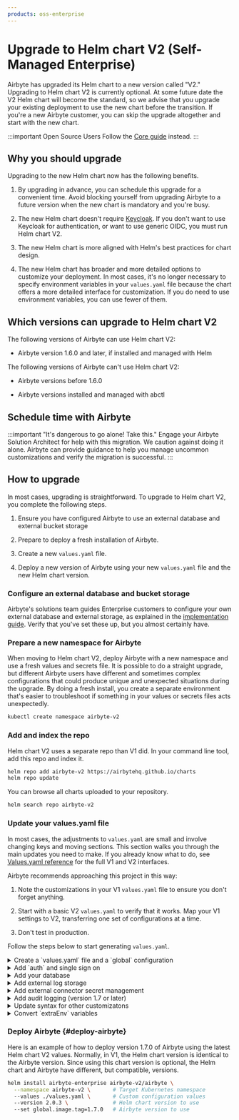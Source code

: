 ```yaml
---
products: oss-enterprise
---
```



# Upgrade to Helm chart V2 (Self-Managed Enterprise)

Airbyte has upgraded its Helm chart to a new version called "V2." Upgrading to Helm chart V2 is currently optional. At some future date the V2 Helm chart will become the standard, so we advise that you upgrade your existing deployment to use the new chart before the transition. If you're a new Airbyte customer, you can skip the upgrade altogether and start with the new chart.

:::important Open Source Users
Follow the [Core guide](../deploying-airbyte/chart-v2-community) instead.
:::

## Why you should upgrade

Upgrading to the new Helm chart now has the following benefits.

1. By upgrading in advance, you can schedule this upgrade for a convenient time. Avoid blocking yourself from upgrading Airbyte to a future version when the new chart is mandatory and you're busy.

2. The new Helm chart doesn't require [Keycloak](https://www.keycloak.org/). If you don't want to use Keycloak for authentication, or want to use generic OIDC, you must run Helm chart V2.

3. The new Helm chart is more aligned with Helm's best practices for chart design.

4. The new Helm chart has broader and more detailed options to customize your deployment. In most cases, it's no longer necessary to specify environment variables in your `values.yaml` file because the chart offers a more detailed interface for customization. If you do need to use environment variables, you can use fewer of them.

## Which versions can upgrade to Helm chart V2

The following versions of Airbyte can use Helm chart V2:

- Airbyte version 1.6.0 and later, if installed and managed with Helm

The following versions of Airbyte can't use Helm chart V2:

- Airbyte versions before 1.6.0

- Airbyte versions installed and managed with abctl

## Schedule time with Airbyte

:::important "It's dangerous to go alone! Take this."
Engage your Airbyte Solution Architect for help with this migration. We caution against doing it alone. Airbyte can provide guidance to help you manage uncommon customizations and verify the migration is successful.
:::

## How to upgrade

In most cases, upgrading is straightforward. To upgrade to Helm chart V2, you complete the following steps.

1. Ensure you have configured Airbyte to use an external database and external bucket storage

2. Prepare to deploy a fresh installation of Airbyte.

3. Create a new `values.yaml` file.

4. Deploy a new version of Airbyte using your new `values.yaml` file and the new Helm chart version.

### Configure an external database and bucket storage

Airbyte's solutions team guides Enterprise customers to configure your own external database and external storage, as explained in the [implementation guide](implementation-guide). Verify that you've set these up, but you almost certainly have.

### Prepare a new namespace for Airbyte

When moving to Helm chart V2, deploy Airbyte with a new namespace and use a fresh values and secrets file. It is possible to do a straight upgrade, but different Airbyte users have different and sometimes complex configurations that could produce unique and unexpected situations during the upgrade. By doing a fresh install, you create a separate environment that's easier to troubleshoot if something in your values or secrets files acts unexpectedly.

```bash
kubectl create namespace airbyte-v2
```

### Add and index the repo

Helm chart V2 uses a separate repo than V1 did. In your command line tool, add this repo and index it.

```bash
helm repo add airbyte-v2 https://airbytehq.github.io/charts
helm repo update
```

You can browse all charts uploaded to your repository.

```bash
helm search repo airbyte-v2
```

### Update your values.yaml file

In most cases, the adjustments to `values.yaml` are small and involve changing keys and moving sections. This section walks you through the main updates you need to make. If you already know what to do, see [Values.yaml reference](../deploying-airbyte/values) for the full V1 and V2 interfaces.

Airbyte recommends approaching this project in this way:

1. Note the customizations in your V1 `values.yaml` file to ensure you don't forget anything.

2. Start with a basic V2 `values.yaml` to verify that it works. Map your V1 settings to V2, transferring one set of configurations at a time.

3. Don't test in production.

Follow the steps below to start generating `values.yaml`.

<details>
<summary>
Create a `values.yaml` file and a `global` configuration
</summary>

Create a new `values.yaml` file on your machine. In that file, create your basic global configuration.

```yaml title="values.yaml"
global:
  edition: enterprise

  enterprise:
    secretName: "" # Secret name where an Airbyte license key is stored
    licenseKeySecretKey: "" # The key within `licenseKeySecretName` where the Airbyte license key is stored

  airbyteUrl: "" # The URL where Airbyte will be reached; This should match your Ingress host
```

Optional: [deploy Airbyte](#deploy-airbyte) before you add additional configurations. If there are issues with your deployment, troubleshooting them is easier before you integrate additional services.

</details>

<details>
<summary>
Add `auth` and single sign on
</summary>

You can implement single sign on (SSO) with OIDC or new generic OIDC. For more help, see [Single sign on (SSO)](../access-management/sso).

<Tabs>
<TabItem value="oidc" label="OIDC">

```yaml title="values.yaml"
global:
  auth:
  
    # -- Admin user configuration
    instanceAdmin:
      firstName: ""
      lastName:  ""
      emailSecretKey: "" # The key within `emailSecretName` where the initial user's email is stored
      passwordSecretKey: "" # The key within `passwordSecretName` where the initial user's password is stored

    # -- SSO Identify Provider configuration; (requires Enterprise)
    identityProvider:
        secretName: "" # Secret name where the OIDC configuration is stored
        type: "oidc"
        oidc:
          # -- OIDC application domain
          domain: ""
          # -- OIDC application name
          appName: ""
          # -- The key within `clientIdSecretName` where the OIDC client id is stored
          clientIdSecretKey: ""
          # -- The key within `clientSecretSecretName` where the OIDC client secret is stored
          clientSecretSecretKey: ""
```

</TabItem>
<TabItem value="generic-oidc" label="Generic OIDC">

```yaml title="values.yaml"
global:
  auth:
  
    # -- Admin user configuration
    instanceAdmin:
      firstName: ""
      lastName:  ""
      emailSecretKey: "" # The key within `emailSecretName` where the initial user's email is stored
      passwordSecretKey: "" # The key within `passwordSecretName` where the initial user's password is stored

    # -- SSO Identify Provider configuration; (requires Enterprise)
    identityProvider:
        secretName: "" # Secret name where the OIDC configuration is stored
        type: "generic-oidc"
        genericOidc:
          clientId: ""
          audience: ""
          extraScopes: ""
          issuer: ""
          endpoints:
            authorizationServerEndpoint: ""
            jwksEndpoint: ""
          fields:
            subject: sub
            email: email
            name: name
            issuer: iss
```

</TabItem>
</Tabs>

</details>

<details>
<summary>
Add your database
</summary>

Disable Airbyte's default Postgres database and add your own. The main difference in Helm chart V2 is the `global.database.database` key has changed to `global.database.name`.

```yaml title="values.yaml"
global: 
  database:
    # -- Secret name where database credentials are stored
    secretName: "" # e.g. "airbyte-config-secrets"
    # -- The database host
    host: ""
    # -- The database port
    port:
    # -- The database name - this key used to be "database" in Helm chart 1.0
    name: ""

    # Use EITHER user or userSecretKey, but not both
    # -- The database user
    user: ""
    # -- The key within `secretName` where the user is stored
    userSecretKey: "" # e.g. "database-user"

    # Use EITHER password or passwordSecretKey, but not both
    # -- The database password
    password: ""
    # -- The key within `secretName` where the password is stored
    passwordSecretKey: "" # e.g."database-password"

postgresql:
  enabled: false
```

</details>

<details>
<summary>
Add external log storage
</summary>

<Tabs groupId="storage-type">
<TabItem value='s3' label='AWS S3' default>

```yaml title="values.yaml"
global:
  storage:
    type: s3
    bucket:
      log: airbyte-bucket
      state: airbyte-bucket
      workloadOutput: airbyte-bucket
      activityPayload: airbyte-bucket
    s3:
      region: "" ## e.g. us-east-1
      authenticationType: credentials ## Use "credentials" or "instanceProfile"
      accessKeyId: ""
      secretAccessKey: ""
```

</TabItem>
<TabItem value='gcs' label='Google Cloud Storage'>

**Option 1: Provide credentials directly in values.yaml**

```yaml title="values.yaml"
global:
  storage:
    type: gcs
    bucket:
      log: airbyte-bucket
      state: airbyte-bucket
      workloadOutput: airbyte-bucket
      activityPayload: airbyte-bucket
    gcs:
      projectId: <project-id>
      credentialsJson: <raw-json-content>  # Provide the raw JSON service account key (not base64-encoded)
      credentialsJsonPath: /secrets/gcs-log-creds/gcp.json
```

**Option 2: Use an external Kubernetes secret**

If you've already created a Kubernetes secret with your GCS credentials:

```yaml title="values.yaml"
global:
  storage:
    type: gcs
    storageSecretName: <your-existing-secret-name>  # Name of your existing Kubernetes secret
    bucket:
      log: airbyte-bucket
      state: airbyte-bucket
      workloadOutput: airbyte-bucket
      activityPayload: airbyte-bucket
    gcs:
      projectId: <project-id>
      credentialsJsonPath: /secrets/gcs-log-creds/gcp.json
```

</TabItem>
<TabItem value='azure' label='Azure Blob Storage'>

```yaml title="values.yaml"
global:
  storage:
    type: azure
    bucket:
      log: airbyte-bucket
      state: airbyte-bucket
      workloadOutput: airbyte-bucket
      activityPayload: airbyte-bucket
    azure:
      # one of the following: connectionString, connectionStringSecretKey
      connectionString: <azure storage connection string>
      connectionStringSecretKey: <secret coordinate containing an existing connection-string secret>
```

</TabItem>
</Tabs>

</details>

<details>
<summary>
Add external connector secret management
</summary>

```yaml
global:
  secretsManager:
    enabled: false
    type: "" # one of: VAULT, GOOGLE_SECRET_MANAGER, AWS_SECRET_MANAGER, AZURE_KEY_VAULT, TESTING_CONFIG_DB_TABLE
    secretName: "airbyte-config-secrets"

    # Set ONE OF the following groups of configurations, based on your configuration in global.secretsManager.type.

    awsSecretManager:
      region: <aws-region>
      authenticationType: credentials ## Use "credentials" or "instanceProfile"
      tags: ## Optional - You may add tags to new secrets created by Airbyte.
      - key: ## e.g. team
          value: ## e.g. deployments
        - key: business-unit
          value: engineering
      kms: ## Optional - ARN for KMS Decryption.

    # OR

    googleSecretManager:
      projectId: <project-id>
      credentialsSecretKey: gcp.json

    # OR

    azureKeyVault:
      tenantId: ""
      vaultUrl: ""
      clientId: ""
      clientIdSecretKey: ""
      clientSecret: ""
      clientSecretSecretKey: ""
      tags: ""

    # OR

    vault:
      address: ""
      prefix: ""
      authToken: ""
      authTokenSecretKey: ""
```

</details>

<details>
<summary>
Add audit logging (version 1.7 or later)
</summary>

If you're using version 1.7 or later, you can enable audit logging. Unlike Helm chart V1, it's no longer necessary to specify environment variables. For more help with audit logging, see [Audit logging](audit-logging).

```yaml title="values.yaml"
server:
  auditLogginEnabled: true

storage:
  bucket:
    auditLogging: your-audit-logging-bucket-name-here
```

</details>

<details>
<summary>
Update syntax for other customizatons
</summary>

If you have further customizations in your V1 values.yaml file, move those over to your new values.yaml file, and update key names where appropriate.

- Change hyphenated V1 keys keys to camel case in V2. For example, when copying over `workload-launcher`, change it to `workloadLauncher`.

- Some keys have different names. For example, `orchestrator` is `containerOrchestrator` in V2.

Here is the full list of changes.

<HelmSyntaxConversion/>

</details>

<details>
<summary>
Convert `extraEnv` variables
</summary>

In previous versions of your values.yaml file, you might have specified a number of environment variables through `extraEnv`. Many (but not all) of these variables have a dedicated interface in Helm chart V2. For example, look at the following configuration, which tells `workload-launcher` to run pods in the `jobs` node group.

```yaml title="values.yaml using Helm chart V1"
workload-launcher:
  nodeSelector:
    type: static
  ## Pods spun up by the workload launcher will run in the 'jobs' node group.
  extraEnv:
    - name: JOB_KUBE_NODE_SELECTORS
      value: type=jobs
    - name: SPEC_JOB_KUBE_NODE_SELECTORS
      value: type=jobs
    - name: CHECK_JOB_KUBE_NODE_SELECTORS
      value: type=jobs
    - name: DISCOVER_JOB_KUBE_NODE_SELECTORS
      value: type=jobs
```

You can specify these values directly without using environment variables, achieving the same effect.

```yaml title="values.yaml using Helm chart V2"
global:
  jobs:
    kube:
      nodeSelector:
        type: jobs
      scheduling:
        check:
          nodeSelectors:
            type: jobs
        discover:
          nodeSelectors:
            type: jobs
        spec:
          nodeSelectors:
            type: jobs

workloadLauncher:
  nodeSelector:
    type: static
```

<EnvironmentVarConversion/>

</details>

### Deploy Airbyte {#deploy-airbyte}

Here is an example of how to deploy version 1.7.0 of Airbyte using the latest Helm chart V2 values. Normally, in V1, the Helm chart version is identical to the Airbyte version. Since using this chart version is optional, the Helm chart and Airbyte have different, but compatible, versions.

```bash
helm install airbyte-enterprise airbyte-v2/airbyte \
  --namespace airbyte-v2 \       # Target Kubernetes namespace
  --values ./values.yaml \       # Custom configuration values
  --version 2.0.3 \              # Helm chart version to use
  --set global.image.tag=1.7.0   # Airbyte version to use
```

<!-- I am realizing the decoupling the chart from the platform may create weird scenarios where it's unclear which version/chart combination to use. -->
